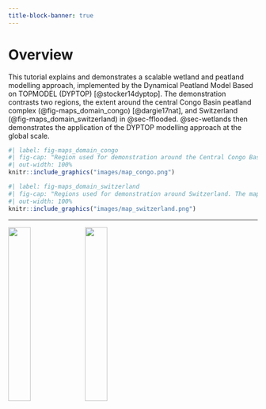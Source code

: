 ```yaml
---
title-block-banner: true
---
```


# Overview {.unnumbered}

This tutorial explains and demonstrates a scalable wetland and peatland modelling approach, implemented by the Dynamical Peatland Model Based on TOPMODEL (DYPTOP) [@stocker14dyptop]. The demonstration contrasts two regions, the extent around the central Congo Basin peatland complex (@fig-maps_domain_congo) [@dargie17nat], and Switzerland (@fig-maps_domain_switzerland) in @sec-fflooded. @sec-wetlands then demonstrates the application of the DYPTOP modelling approach at the global scale.

```r
#| label: fig-maps_domain_congo
#| fig-cap: "Region used for demonstration around the Central Congo Basin peatland complex. The maps shows the Compound Topography Index (CTI), which measures the tendency for subsurface water flow convergence and a shallow water table depth (or flooding) based on the TOPMODEL [@bevenkirkby79]. CTI data is from @marthews14hess."
#| out-width: 100%
knitr::include_graphics("images/map_congo.png")
```

```r
#| label: fig-maps_domain_switzerland
#| fig-cap: "Regions used for demonstration around Switzerland. The maps shows the Compound Topography Index (CTI), which measures the tendency for subsurface water flow convergence and a shallow water table depth (or flooding) based on the TOPMODEL [@bevenkirkby79]. CTI data is from @marthews14hess."
#| out-width: 100%
knitr::include_graphics("images/map_switzerland.png")
```

----

![](./images/logo_unibern_squid3.png){width="30%"} ![](./images/geco_logo_fullname.png){width="30%"}